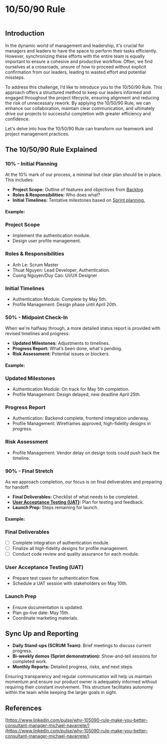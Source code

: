 # 10/50/90 Rule

![]()

## Introduction

In the dynamic world of management and leadership, it's crucial for managers and leaders to have the space to perform their tasks efficiently. However, synchronizing these efforts with the entire team is equally important to ensure a cohesive and productive workflow. Often, we find ourselves at a crossroads, unsure of how to proceed without explicit confirmation from our leaders, leading to wasted effort and potential missteps.

To address this challenge, I’d like to introduce you to the 10/50/90 Rule. This approach offers a structured method to keep our leaders informed and engaged throughout the project lifecycle, ensuring alignment and reducing the risk of unnecessary rework. By applying the 10/50/90 Rule, we can enhance our collaboration, maintain clear communication, and ultimately drive our projects to successful completion with greater efficiency and confidence.

Let's delve into how the 10/50/90 Rule can transform our teamwork and project management practices.

## The 10/50/90 Rule Explained

### 10% - Initial Planning

At the 10% mark of our process, a minimal but clear plan should be in place. This includes:

- **Project Scope:** Outline of features and objectives from [Backlog]().
- **Roles & Responsibilities:** Who does what?
- **Initial Timelines:** Tentative milestones based on [Sprint planning.]()

#### Example:

### Project Scope
- Implement the authentication module.
- Design user profile management.

### Roles & Responsibilities
- Anh Le: Scrum Master
- Thuat Nguyen: Lead Developer, Authentication.
- Cuong Nguyen/Duy Cao: UI/UX Designer

### Initial Timelines
- Authentication Module: Complete by May 5th.
- Profile Management: Design phase until April 20th.

### 50% - Midpoint Check-In

When we're halfway through, a more detailed status report is provided with revised timelines and progress:

- **Updated Milestones:** Adjustments to timelines.
- **Progress Report:** What’s been done, what's pending.
- **Risk Assessment:** Potential issues or blockers.

#### Example:

### Updated Milestones
- Authentication Module: On track for May 5th completion.
- Profile Management: Design delayed, new deadline April 25th.

### Progress Report
- Authentication: Backend complete, frontend integration underway.
- Profile Management: Wireframes approved, high-fidelity designs in progress.

### Risk Assessment
- Profile Management: Vendor delay on design tools could push back the timeline.

### 90% - Final Stretch

As we approach completion, our focus is on final deliverables and preparing for handoff:

- **Final Deliverables:** Checklist of what needs to be completed.
- **[User Acceptance Testing (UAT)]():** Plan for testing and feedback.
- **Launch Prep:** Steps remaining for launch.

#### Example:

### Final Deliverables
- [ ] Complete integration of authentication module.
- [ ] Finalize all high-fidelity designs for profile management.
- [ ] Conduct code review and quality assurance for each module.

### User Acceptance Testing (UAT)
- Prepare test cases for authentication flow.
- Schedule a UAT session with stakeholders on May 10th.

### Launch Prep
- Ensure documentation is updated.
- Plan go-live date: May 15th.
- Coordinate marketing materials.

## Sync Up and Reporting

- **Daily Stand-ups (SCRUM Team):** Brief meetings to discuss current progress.
- **Bi-weekly demos (Sprint demonstration):** Show-and-tell sessions for completed work.
- **Monthly Reports:** Detailed progress, risks, and next steps.

Ensuring transparency and regular communication will help us maintain momentum and ensure our product owner is adequately informed without requiring their constant involvement. This structure facilitates autonomy within the team while keeping the larger goals in sight.

## References

[https://www.linkedin.com/pulse/why-105090-rule-make-you-better-consultant-manager-michael-navarrete/](https://www.linkedin.com/pulse/why-105090-rule-make-you-better-consultant-manager-michael-navarrete/)

